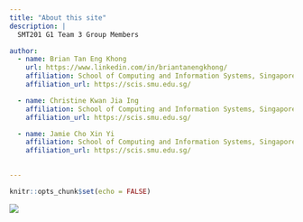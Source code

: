```yaml
---
title: "About this site"
description: |
  SMT201 G1 Team 3 Group Members

author:
  - name: Brian Tan Eng Khong
    url: https://www.linkedin.com/in/briantanengkhong/
    affiliation: School of Computing and Information Systems, Singapore Management University
    affiliation_url: https://scis.smu.edu.sg/

  - name: Christine Kwan Jia Ing
    affiliation: School of Computing and Information Systems, Singapore Management University
    affiliation_url: https://scis.smu.edu.sg/

  - name: Jamie Cho Xin Yi
    affiliation: School of Computing and Information Systems, Singapore Management University
    affiliation_url: https://scis.smu.edu.sg/  

            
---
```


```r
knitr::opts_chunk$set(echo = FALSE)
```

![](img/team.jpg)